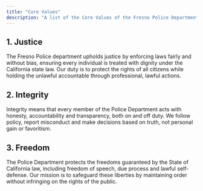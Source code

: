 ```yaml
---
title: "Core Values"
description: "A list of the Core Values of the Fresno Police Department in Fresno Roleplay."
---
```


## 1. Justice

The Fresno Police department upholds justice by enforcing laws fairly and without bias, ensuring every individual is treated with dignity under the California state law. Our duty is to protect the rights of all citizens while holding the unlawful accountable through professional, lawful actions.

## 2. Integrity

Integrity means that every member of the Police Department acts with honesty, accountability and transparency, both on and off duty. We follow policy, report misconduct and make decisions based on truth, not personal gain or favoritism.

## 3. Freedom

The Police Department protects the freedoms guaranteed by the State of California law, including freedom of speech, due process and lawful self-defense. Our mission is to safeguard these liberties by maintaining order without infringing on the rights of the public.